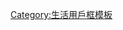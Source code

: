{{userbox
 |border-s=1
 |border-c=#888888
 |id-s=9
 |id-c=
 |id-fc=
 |id=[[File:Question mark2.svg|45px]]
 |info-s=9
 |info-c=
 |info-fc=
 |info=這個用戶常胡思亂想，自尋煩惱。
}}
<includeonly>[[Category:胡思亂想的維基人|{{PAGENAME}}]]</includeonly><noinclude>
[[Category:胡思亂想的維基人| ]]
[[Category:生活用戶框模板]]
</noinclude>